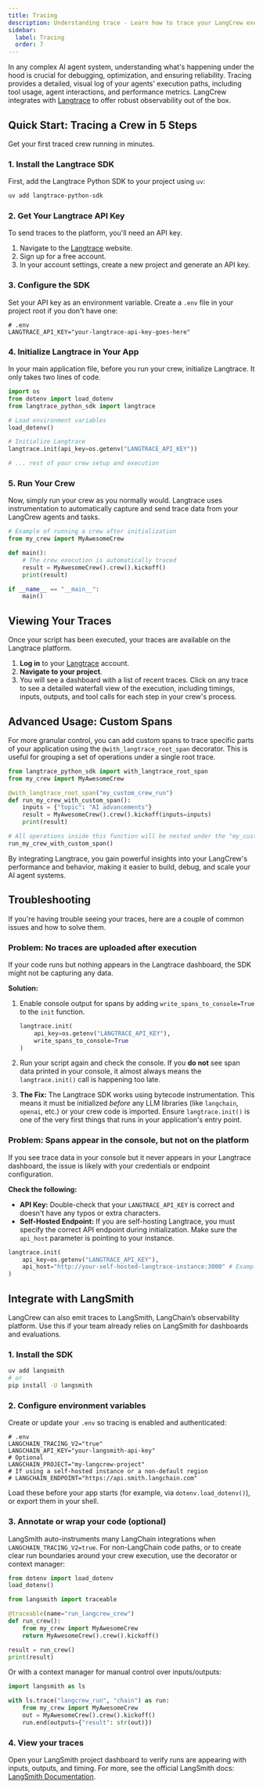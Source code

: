 ```yaml
---
title: Tracing
description: Understanding trace - Learn how to trace your LangCrew executions for better observability and debugging using Langtrace.
sidebar:
  label: Tracing
  order: 7
---
```


In any complex AI agent system, understanding what's happening under the hood is crucial for debugging, optimization, and ensuring reliability. Tracing provides a detailed, visual log of your agents' execution paths, including tool usage, agent interactions, and performance metrics. LangCrew integrates with [Langtrace](https://langtrace.ai/) to offer robust observability out of the box.

## Quick Start: Tracing a Crew in 5 Steps

Get your first traced crew running in minutes.

### 1. Install the Langtrace SDK

First, add the Langtrace Python SDK to your project using `uv`:

```bash
uv add langtrace-python-sdk
```

### 2. Get Your Langtrace API Key

To send traces to the platform, you'll need an API key.

1.  Navigate to the [Langtrace](https://langtrace.ai/) website.
2.  Sign up for a free account.
3.  In your account settings, create a new project and generate an API key.

### 3. Configure the SDK

Set your API key as an environment variable. Create a `.env` file in your project root if you don't have one:

```env
# .env
LANGTRACE_API_KEY="your-langtrace-api-key-goes-here"
```

### 4. Initialize Langtrace in Your App

In your main application file, before you run your crew, initialize Langtrace. It only takes two lines of code.

```python
import os
from dotenv import load_dotenv
from langtrace_python_sdk import langtrace

# Load environment variables
load_dotenv()

# Initialize Langtrace
langtrace.init(api_key=os.getenv("LANGTRACE_API_KEY"))

# ... rest of your crew setup and execution
```

### 5. Run Your Crew

Now, simply run your crew as you normally would. Langtrace uses instrumentation to automatically capture and send trace data from your LangCrew agents and tasks.

```python
# Example of running a crew after initialization
from my_crew import MyAwesomeCrew

def main():
    # The crew execution is automatically traced
    result = MyAwesomeCrew().crew().kickoff()
    print(result)

if __name__ == "__main__":
    main()
```

## Viewing Your Traces

Once your script has been executed, your traces are available on the Langtrace platform.

1.  **Log in** to your [Langtrace](https://langtrace.ai/) account.
2.  **Navigate to your project**.
3.  You will see a dashboard with a list of recent traces. Click on any trace to see a detailed waterfall view of the execution, including timings, inputs, outputs, and tool calls for each step in your crew's process.


## Advanced Usage: Custom Spans

For more granular control, you can add custom spans to trace specific parts of your application using the `@with_langtrace_root_span` decorator. This is useful for grouping a set of operations under a single root trace.

```python
from langtrace_python_sdk import with_langtrace_root_span
from my_crew import MyAwesomeCrew

@with_langtrace_root_span("my_custom_crew_run")
def run_my_crew_with_custom_span():
    inputs = {"topic": "AI advancements"}
    result = MyAwesomeCrew().crew().kickoff(inputs=inputs)
    print(result)

# All operations inside this function will be nested under the "my_custom_crew_run" span
run_my_crew_with_custom_span()
```

By integrating Langtrace, you gain powerful insights into your LangCrew's performance and behavior, making it easier to build, debug, and scale your AI agent systems.

## Troubleshooting

If you're having trouble seeing your traces, here are a couple of common issues and how to solve them.

### Problem: No traces are uploaded after execution

If your code runs but nothing appears in the Langtrace dashboard, the SDK might not be capturing any data.

**Solution:**
1.  Enable console output for spans by adding `write_spans_to_console=True` to the `init` function.

    ```python
    langtrace.init(
        api_key=os.getenv("LANGTRACE_API_KEY"),
        write_spans_to_console=True
    )
    ```

2.  Run your script again and check the console. If you **do not** see span data printed in your console, it almost always means the `langtrace.init()` call is happening too late.

3.  **The Fix:** The Langtrace SDK works using bytecode instrumentation. This means it must be initialized *before* any LLM libraries (like `langchain`, `openai`, etc.) or your crew code is imported. Ensure `langtrace.init()` is one of the very first things that runs in your application's entry point.

### Problem: Spans appear in the console, but not on the platform

If you see trace data in your console but it never appears in your Langtrace dashboard, the issue is likely with your credentials or endpoint configuration.

**Check the following:**
*   **API Key:** Double-check that your `LANGTRACE_API_KEY` is correct and doesn't have any typos or extra characters.
*   **Self-Hosted Endpoint:** If you are self-hosting Langtrace, you must specify the correct API endpoint during initialization. Make sure the `api_host` parameter is pointing to your instance.
  ```python
  langtrace.init(
      api_key=os.getenv("LANGTRACE_API_KEY"),
      api_host="http://your-self-hosted-langtrace-instance:3000" # Example
  )
  ```

## Integrate with LangSmith

LangCrew can also emit traces to LangSmith, LangChain’s observability platform. Use this if your team already relies on LangSmith for dashboards and evaluations.

### 1. Install the SDK

```bash
uv add langsmith
# or
pip install -U langsmith
```

### 2. Configure environment variables

Create or update your `.env` so tracing is enabled and authenticated:

```env
# .env
LANGCHAIN_TRACING_V2="true"
LANGCHAIN_API_KEY="your-langsmith-api-key"
# Optional
LANGCHAIN_PROJECT="my-langcrew-project"
# If using a self-hosted instance or a non-default region
# LANGCHAIN_ENDPOINT="https://api.smith.langchain.com"
```

Load these before your app starts (for example, via `dotenv.load_dotenv()`), or export them in your shell.

### 3. Annotate or wrap your code (optional)

LangSmith auto-instruments many LangChain integrations when `LANGCHAIN_TRACING_V2=true`. For non-LangChain code paths, or to create clear run boundaries around your crew execution, use the decorator or context manager:

```python
from dotenv import load_dotenv
load_dotenv()

from langsmith import traceable

@traceable(name="run_langcrew_crew")
def run_crew():
    from my_crew import MyAwesomeCrew
    return MyAwesomeCrew().crew().kickoff()

result = run_crew()
print(result)
```

Or with a context manager for manual control over inputs/outputs:

```python
import langsmith as ls

with ls.trace("langcrew_run", "chain") as run:
    from my_crew import MyAwesomeCrew
    out = MyAwesomeCrew().crew().kickoff()
    run.end(outputs={"result": str(out)})
```

### 4. View your traces

Open your LangSmith project dashboard to verify runs are appearing with inputs, outputs, and timing. For more, see the official LangSmith docs: [LangSmith Documentation](https://docs.smith.langchain.com/).
